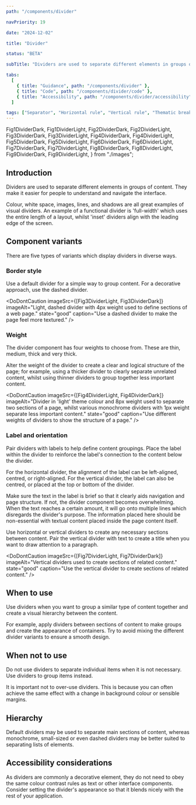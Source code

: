 ```yaml
---
path: "/components/divider"

navPriority: 19

date: "2024-12-02"

title: "Divider"

status: "BETA"

subTitle: "Dividers are used to separate different elements in groups of content. Visually, they look like rules or lines."

tabs:
  [
    { title: "Guidance", path: "/components/divider" },
    { title: "Code", path: "/components/divider/code" },
    { title: "Accessibility", path: "/components/divider/accessibility" },
  ]

tags: ["Separator", "Horizontal rule", "Vertical rule", "Thematic break"]
---
```


  Fig1DividerDark,
  Fig1DividerLight,
  Fig2DividerDark,
  Fig2DividerLight,
  Fig3DividerDark,
  Fig3DividerLight,
  Fig4DividerDark,
  Fig4DividerLight,
  Fig5DividerDark,
  Fig5DividerLight,
  Fig6DividerDark,
  Fig6DividerLight,
  Fig7DividerDark,
  Fig7DividerLight,
  Fig8DividerDark,
  Fig8DividerLight,
  Fig9DividerDark,
  Fig9DividerLight,
} from "./images";

## Introduction

Dividers are used to separate different elements in groups of content. They make it easier for people to understand and navigate the interface.

<ComponentPreview>
  <div
    style={{
      display: "flex",
      flexDirection: "column",
      gap: "var(--ic-space-md)",
      width: "100%",
    }}
  >
    <IcDivider />
    <IcDivider borderStyle="dashed" />
    <IcDivider label="Coffee options" labelPlacement="center" />
  </div>
</ComponentPreview>

Colour, white space, images, lines, and shadows are all great examples of visual dividers. An example of a functional divider is 'full-width' which uses the entire length of a layout, whilst 'inset' dividers align with the leading edge of the screen.

<DoubleDoDontCaution>
  <DoDontCaution
    imageSrc={[Fig1DividerLight, Fig1DividerDark]}
    imageAlt="Full-width dividers being used to group a person's messages."
    state="good"
    caption="Add full-width dividers to help group content."
  />
  <DoDontCaution
    imageSrc={[Fig2DividerLight, Fig2DividerDark]}
    imageAlt="An inset divider used to clearly separate the description of a mug and the list of the colours in which it is available."
    state="good"
    caption="Add inset dividers to help group content."
  />
</DoubleDoDontCaution>

## Component variants

There are five types of variants which display dividers in diverse ways.

### Border style

Use a default divider for a simple way to group content. For a decorative approach, use the dashed divider.

<DoDontCaution
  imageSrc={[Fig3DividerLight, Fig3DividerDark]}
  imageAlt="Light, dashed divider with 4px weight used to define sections of a web page."
  state="good"
  caption="Use a dashed divider to make the page feel more textured."
/>

### Weight

The divider component has four weights to choose from. These are thin, medium, thick and very thick.

Alter the weight of the divider to create a clear and logical structure of the page; for example, using a thicker divider to clearly separate unrelated content, whilst using thinner dividers to group together less important content.

<DoDontCaution
  imageSrc={[Fig4DividerLight, Fig4DividerDark]}
  imageAlt="Divider in 'light' theme colour and 8px weight used to separate two sections of a page, whilst various monochrome dividers with 1px weight separate less important content."
  state="good"
  caption="Use different weights of dividers to show the structure of a page."
/>

### Label and orientation

Pair dividers with labels to help define content groupings. Place the label within the divider to reinforce the label's connection to the content below the divider.

For the horizontal divider, the alignment of the label can be left-aligned, centred, or right-aligned. For the vertical divider, the label can also be centred, or placed at the top or bottom of the divider.

Make sure the text in the label is brief so that it clearly aids navigation and page structure. If not, the divider component becomes overwhelming. When the text reaches a certain amount, it will go onto multiple lines which disregards the divider's purpose. The information placed here should be non-essential with textual content placed inside the page content itself.

<DoubleDoDontCaution>
  <DoDontCaution
    imageSrc={[Fig5DividerLight, Fig5DividerDark]}
    imageAlt="Divider with left-aligned 'Advanced' label being used to separate sections in Settings."
    state="good"
    caption="Divider being placed to the right of the label to reinforce the label's connection to the content."
  />
  <DoDontCaution
    imageSrc={[Fig6DividerLight, Fig6DividerDark]}
    imageAlt="Divider with left-aligned label that has a word count which is not recommended. Multiple lines are required to show the lengthy label."
    state="bad"
    caption="Divider with label text that is too long."
  />
</DoubleDoDontCaution>

Use horizontal or vertical dividers to create any necessary sections between content. Pair the vertical divider with text to create a title when you want to draw attention to a paragraph.

<DoDontCaution
  imageSrc={[Fig7DividerLight, Fig7DividerDark]}
  imageAlt="Vertical dividers used to create sections of related content."
  state="good"
  caption="Use the vertical divider to create sections of related content."
/>

## When to use

Use dividers when you want to group a similar type of content together and create a visual hierarchy between the content.

For example, apply dividers between sections of content to make groups and create the appearance of containers. Try to avoid mixing the different divider variants to ensure a smooth design.

<DoubleDoDontCaution>
  <DoDontCaution
    imageSrc={[Fig8DividerLight, Fig8DividerDark]}
    imageAlt="An inset divider used to break up alphabetical sections."
    state="good"
    caption="Use dividers when you want to group a similar type of content together."
  />
</DoubleDoDontCaution>

## When not to use

Do not use dividers to separate individual items when it is not necessary. Use dividers to group items instead.

<DoubleDoDontCaution>
  <DoDontCaution
    imageSrc={[Fig9DividerLight, Fig9DividerDark]}
    imageAlt="Inset dividers being used to separate individual contacts rather than separating by alphabetical sections."
    state="bad"
    caption="Do not use dividers to separate individual items when it is not necessary."
  />
</DoubleDoDontCaution>

It is important not to over-use dividers. This is because you can often achieve the same effect with a change in background colour or sensible margins.

## Hierarchy

Default dividers may be used to separate main sections of content, whereas monochrome, small-sized or even dashed dividers may be better suited to separating lists of elements.

## Accessibility considerations

As dividers are commonly a decorative element, they do not need to obey the same colour contrast rules as text or other interface components. Consider setting the divider's appearance so that it blends nicely with the rest of your application.
